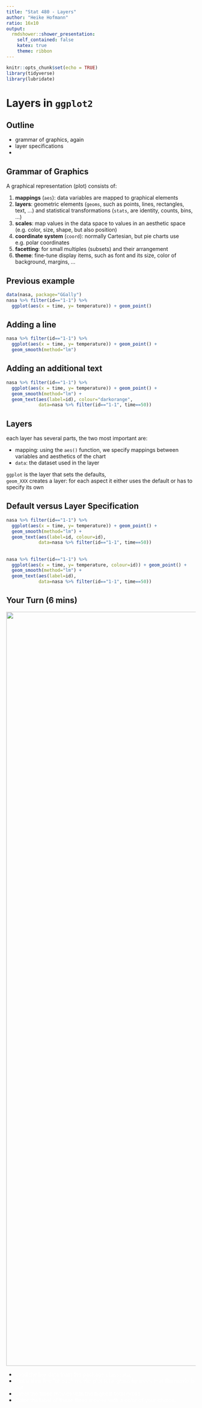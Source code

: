 ```yaml
---
title: "Stat 480 - Layers"
author: "Heike Hofmann"
ratio: 16x10
output:
  rmdshower::shower_presentation:
    self_contained: false
    katex: true
    theme: ribbon
---
```


```r
knitr::opts_chunk$set(echo = TRUE)
library(tidyverse)
library(lubridate)
```

# Layers in `ggplot2`

## Outline

- grammar of graphics, again
- layer specifications
- 

## Grammar of Graphics

A graphical representation (plot) consists of:

1. **mappings** (`aes`):  data variables are mapped to graphical elements
2. **layers**:  geometric elements (`geoms`, such as points, lines, rectangles, text, ...) and statistical transformations (`stats`, are identity, counts, bins, ...)
3. **scales**: map values in the data space to values in an aesthetic space (e.g. color, size, shape, but also position)
4. **coordinate system** (`coord`): normally Cartesian, but pie charts use e.g. polar coordinates
5. **facetting**: for small multiples (subsets) and their arrangement
6. **theme**: fine-tune display items, such as font and its size, color of background, margins, ...

## Previous example

```r
data(nasa, package="GGally")
nasa %>% filter(id=="1-1") %>%
  ggplot(aes(x = time, y= temperature)) + geom_point()
```

## Adding a line

```r
nasa %>% filter(id=="1-1") %>%
  ggplot(aes(x = time, y= temperature)) + geom_point() +
  geom_smooth(method="lm")
```

## Adding an additional text

```r
nasa %>% filter(id=="1-1") %>%
  ggplot(aes(x = time, y= temperature)) + geom_point() +
  geom_smooth(method="lm") +
  geom_text(aes(label=id), colour="darkorange", 
            data=nasa %>% filter(id=="1-1", time==50))
```

## Layers

each layer has several parts, the two most important are:

- mapping: using the `aes()` function, we specify mappings between variables and aesthetics of the chart
- `data`: the dataset used in the layer 

`ggplot` is the layer that sets the defaults, <br>
`geom_XXX` creates a layer: for each aspect it either uses the default or has to specify its own

## Default versus Layer Specification

```r
nasa %>% filter(id=="1-1") %>%
  ggplot(aes(x = time, y= temperature)) + geom_point() +
  geom_smooth(method="lm") +
  geom_text(aes(label=id, colour=id),  
            data=nasa %>% filter(id=="1-1", time==50))
```

##

```r
nasa %>% filter(id=="1-1") %>%
  ggplot(aes(x = time, y= temperature, colour=id)) + geom_point() +
  geom_smooth(method="lm") +
  geom_text(aes(label=id), 
            data=nasa %>% filter(id=="1-1", time==50))
```



## Your Turn (6 mins) {.white}

<img class="cover" src="images/blue.jpeg" alt="" width=2000>


- <span style="color:white">Load the `box` data from the package `classdata`,
</span>
- <span style="color:white">Plot a time line for each movie: plot total gross by week that the movie is out. 
</span>
- <span style="color:white">Label the three movies with the highest total gross.
</span>
- <span style="color:white">Color the label of these three movies with a color of your choice.
</span>
